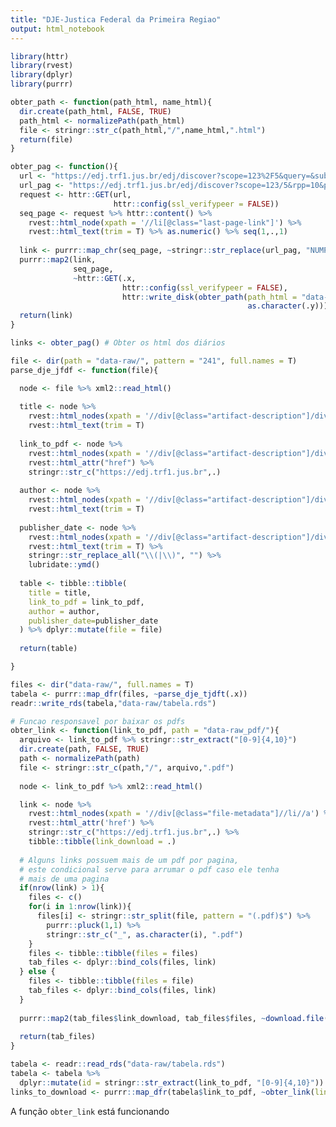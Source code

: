 ```yaml
---
title: "DJE-Justica Federal da Primeira Regiao"
output: html_notebook
---
```


```r
library(httr)
library(rvest)
library(dplyr)
library(purrr)
```

```r
obter_path <- function(path_html, name_html){
  dir.create(path_html, FALSE, TRUE)
  path_html <- normalizePath(path_html)
  file <- stringr::str_c(path_html,"/",name_html,".html")  
  return(file)
}

obter_pag <- function(){
  url <- "https://edj.trf1.jus.br/edj/discover?scope=123%2F5&query=&submit=Go"
  url_pag <- "https://edj.trf1.jus.br/edj/discover?scope=123/5&rpp=10&page=NUMPAG&group_by=none&etal=0"
  request <- httr::GET(url,
                       httr::config(ssl_verifypeer = FALSE))
  seq_page <- request %>% httr::content() %>% 
    rvest::html_node(xpath = '//li[@class="last-page-link"]') %>% 
    rvest::html_text(trim = T) %>% as.numeric() %>% seq(1,.,1)  
  
  link <- purrr::map_chr(seq_page, ~stringr::str_replace(url_pag, "NUMPAG", as.character(.x)))
  purrr::map2(link, 
              seq_page, 
              ~httr::GET(.x,
                         httr::config(ssl_verifypeer = FALSE),
                         httr::write_disk(obter_path(path_html = "data-raw/",
                                                     as.character(.y)))))
  return(link)
}

links <- obter_pag() # Obter os html dos diários
```

```r
file <- dir(path = "data-raw/", pattern = "241", full.names = T)
parse_dje_jfdf <- function(file){

  node <- file %>% xml2::read_html()
  
  title <- node %>%
    rvest::html_nodes(xpath = '//div[@class="artifact-description"]/div[@class="artifact-title"]/a') %>% 
    rvest::html_text(trim = T)
  
  link_to_pdf <- node %>% 
    rvest::html_nodes(xpath = '//div[@class="artifact-description"]/div[@class="artifact-title"]/a') %>% 
    rvest::html_attr("href") %>% 
    stringr::str_c("https://edj.trf1.jus.br",.)
  
  author <- node %>% 
    rvest::html_nodes(xpath = '//div[@class="artifact-description"]/div[@class="artifact-info"]//*[@class="author"]') %>% 
    rvest::html_text(trim = T)
  
  publisher_date <- node %>% 
    rvest::html_nodes(xpath = '//div[@class="artifact-description"]/div[@class="artifact-info"]//*[@class="publisher-date"]') %>% 
    rvest::html_text(trim = T) %>% 
    stringr::str_replace_all("\\(|\\)", "") %>% 
    lubridate::ymd()
  
  table <- tibble::tibble(
    title = title,
    link_to_pdf = link_to_pdf,
    author = author,
    publisher_date=publisher_date
  ) %>% dplyr::mutate(file = file)
  
  return(table)

}

files <- dir("data-raw/", full.names = T)
tabela <- purrr::map_dfr(files, ~parse_dje_tjdft(.x))
readr::write_rds(tabela,"data-raw/tabela.rds")
```

```r
# Funcao responsavel por baixar os pdfs
obter_link <- function(link_to_pdf, path = "data-raw_pdf/"){
  arquivo <- link_to_pdf %>% stringr::str_extract("[0-9]{4,10}")
  dir.create(path, FALSE, TRUE)
  path <- normalizePath(path)
  file <- stringr::str_c(path,"/", arquivo,".pdf")
  
  node <- link_to_pdf %>% xml2::read_html()

  link <- node %>% 
    rvest::html_nodes(xpath = '//div[@class="file-metadata"]//li//a') %>%
    rvest::html_attr('href') %>%
    stringr::str_c("https://edj.trf1.jus.br",.) %>% 
    tibble::tibble(link_download = .)
  
  # Alguns links possuem mais de um pdf por pagina,
  # este condicional serve para arrumar o pdf caso ele tenha
  # mais de uma pagina
  if(nrow(link) > 1){
    files <- c()
    for(i in 1:nrow(link)){
      files[i] <- stringr::str_split(file, pattern = "(.pdf)$") %>% 
        purrr::pluck(1,1) %>% 
        stringr::str_c("_", as.character(i), ".pdf")
    }
    files <- tibble::tibble(files = files)
    tab_files <- dplyr::bind_cols(files, link)
  } else {
    files <- tibble::tibble(files = file)
    tab_files <- dplyr::bind_cols(files, link)
  }
  
  purrr::map2(tab_files$link_download, tab_files$files, ~download.file(.x, destfile = .y, method = "libcurl"))
  
  return(tab_files)
}

tabela <- readr::read_rds("data-raw/tabela.rds")
tabela <- tabela %>% 
  dplyr::mutate(id = stringr::str_extract(link_to_pdf, "[0-9]{4,10}"))
links_to_download <- purrr::map_dfr(tabela$link_to_pdf, ~obter_link(link_to_pdf = .x))
```

A função `obter_link` está funcionando